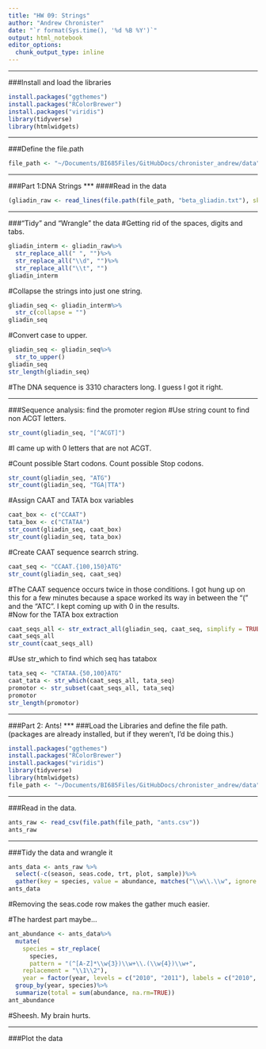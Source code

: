 ```yaml
---
title: "HW 09: Strings"
author: "Andrew Chronister"
date: "`r format(Sys.time(), '%d %B %Y')`"
output: html_notebook
editor_options: 
  chunk_output_type: inline
---
```

***
###Install and load the libraries
```r
install.packages("ggthemes")
install.packages("RColorBrewer")
install.packages("viridis")
library(tidyverse)
library(htmlwidgets)

```
***
###Define the file.path
```r
file_path <- "~/Documents/BI685Files/GitHubDocs/chronister_andrew/data"
```


***
###Part 1:DNA Strings
***
####Read in the data
```r
(gliadin_raw <- read_lines(file.path(file_path, "beta_gliadin.txt"), skip = 1))
```
***
###"Tidy" and "Wrangle" the data
#Getting rid of the spaces, digits and tabs.
```r
gliadin_interm <- gliadin_raw%>%
  str_replace_all(" ", "")%>%
  str_replace_all("\\d", "")%>%
  str_replace_all("\\t", "")
gliadin_interm
```
#Collapse the strings into just one string.
```r
gliadin_seq <- gliadin_interm%>%
  str_c(collapse = "")
gliadin_seq
```
#Convert case to upper.
```r
gliadin_seq <- gliadin_seq%>%
  str_to_upper()
gliadin_seq
str_length(gliadin_seq)
```
#The DNA sequence is 3310 characters long. I guess I got it right.  

***
###Sequence analysis: find the promoter region
#Use string count to find non ACGT letters.
```r
str_count(gliadin_seq, "[^ACGT]")
```
#I came up with 0 letters that are not ACGT.

#Count possible Start codons. Count possible Stop codons.
```r
str_count(gliadin_seq, "ATG")
str_count(gliadin_seq, "TGA|TTA")
```
#Assign CAAT and TATA box variables
```r
caat_box <- c("CCAAT")
tata_box <- c("CTATAA")
str_count(gliadin_seq, caat_box)
str_count(gliadin_seq, tata_box)
```
#Create CAAT sequence searrch string.
```r
caat_seq <- "CCAAT.{100,150}ATG"
str_count(gliadin_seq, caat_seq)
```
#The CAAT sequence occurs twice in those conditions. I got hung up on this for a few minutes because a space worked its way in between the "(" and the "ATC".  I kept coming up with 0 in the results.  
#Now for the TATA box extraction
```r
caat_seqs_all <- str_extract_all(gliadin_seq, caat_seq, simplify = TRUE)
caat_seqs_all
str_count(caat_seqs_all)

```
#Use str_which to find which seq has tatabox
```r
tata_seq <- "CTATAA.{50,100}ATG"
caat_tata <- str_which(caat_seqs_all, tata_seq)
promotor <- str_subset(caat_seqs_all, tata_seq)
promotor
str_length(promotor)
```

***
###Part 2: Ants!
***
###Load the Libraries and define the file path. (packages are already installed, but if they weren't, I'd be doing this.)
```r
install.packages("ggthemes")
install.packages("RColorBrewer")
install.packages("viridis")
library(tidyverse)
library(htmlwidgets)
file_path <- "~/Documents/BI685Files/GitHubDocs/chronister_andrew/data"
```
***
###Read in the data.
```r
ants_raw <- read_csv(file.path(file_path, "ants.csv"))
ants_raw
```

***
###Tidy the data and wrangle it
```r
ants_data <- ants_raw %>%
  select(-c(season, seas.code, trt, plot, sample))%>%
  gather(key = species, value = abundance, matches("\\w\\.\\w", ignore.case = FALSE))
ants_data
```
#Removing the seas.code row makes the gather much easier.  

#The hardest part maybe...
```r
ant_abundance <- ants_data%>%
  mutate(
    species = str_replace(
      species,
      pattern = "(^[A-Z]*\\w{3})\\w+\\.(\\w{4})\\w+",
    replacement = "\\1\\2"),
    year = factor(year, levels = c("2010", "2011"), labels = c("2010", "2011"), ordered = TRUE))%>%
  group_by(year, species)%>%
  summarize(total = sum(abundance, na.rm=TRUE))
ant_abundance
```
#Sheesh.  My brain hurts.  

***
###Plot the data
```r

```









